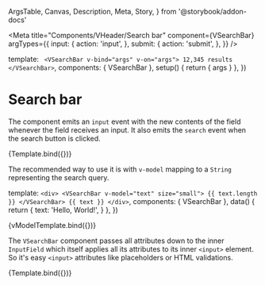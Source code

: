   ArgsTable,
  Canvas,
  Description,
  Meta,
  Story,
} from '@storybook/addon-docs'

<Meta
  title="Components/VHeader/Search bar"
  component={VSearchBar}
  argTypes={{
    input: {
      action: 'input',
    },
    submit: {
      action: 'submit',
    },
  }}
/>

  template: `
    <VSearchBar v-bind="args" v-on="args">
      12,345 results
    </VSearchBar>`,
  components: { VSearchBar },
  setup() {
    return { args }
  },
})

# Search bar

<Description of={VSearchBar} />

<ArgsTable of={VSearchBar} />

The component emits an `input` event with the new contents of the field whenever
the field receives an input. It also emits the `search` event when the search
button is clicked.

<Canvas>
  <Story
    name="Default"
    args={{
      value: 'Search query',
      size: 'medium',
    }}
  >
    {Template.bind({})}
  </Story>
</Canvas>

The recommended way to use it is with `v-model` mapping to a `String`
representing the search query.

  template: `
    <div>
      <VSearchBar v-model="text" size="small">
        {{ text.length }}
      </VSearchBar>
      {{ text }}
    </div>
  `,
  components: { VSearchBar },
  data() {
    return {
      text: 'Hello, World!',
    }
  },
})

<Canvas>
  <Story name="v-model">{vModelTemplate.bind({})}</Story>
</Canvas>

The `VSearchBar` component passes all attributes down to the inner `InputField`
which itself applies all its attributes to its inner `<input>` element. So it's
easy `<input>` attributes like placeholders or HTML validations.

<Canvas>
  <Story
    name="With placeholder"
    args={{
      placeholder: 'Search query',
      size: 'large',
    }}
  >
    {Template.bind({})}
  </Story>
</Canvas>
